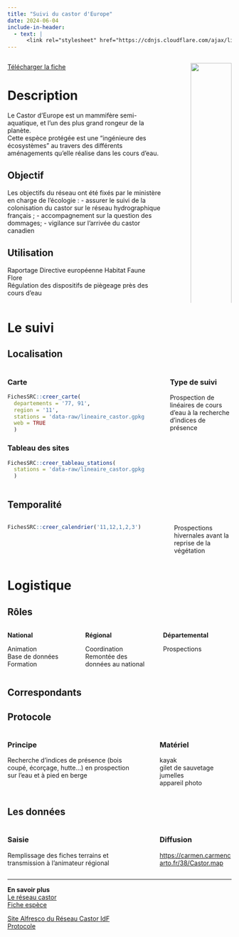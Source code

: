 ```yaml
---
title: "Suivi du castor d'Europe"
date: 2024-06-04
include-in-header:
  - text: |
      <link rel="stylesheet" href="https://cdnjs.cloudflare.com/ajax/libs/font-awesome/6.0.0-beta3/css/all.min.css">
---
```


:::::::::::::: {.columns}
::: {.column width="75%"}

<a href="castor.xlsx" class="btn btn-primary" download>
  <i class="fas fa-file-arrow-down"></i> Télécharger la fiche
</a>

# Description

Le Castor d'Europe est un mammifère semi-aquatique, et l'un des plus grand rongeur de la planète.<br>Cette espèce protégée est une "ingénieure des écosystèmes" au travers des différents aménagements qu'elle réalise dans les cours d'eau.


## Objectif

Les objectifs du réseau ont été fixés par le ministère en charge de l’écologie :
- assurer le suivi de la colonisation du castor sur le réseau hydrographique français ;
- accompagnement sur la question des dommages;
- vigilance sur l'arrivée du castor canadien

## Utilisation

Raportage Directive européenne Habitat Faune Flore<br>Régulation des dispositifs de piègeage près des cours d'eau
:::
::: {.column width="5%"}
:::
::: {.column width="20%"}
![](data-raw/logo_castor.jpg){width=100%}

<b>Animation nationale</b>:<br>Paul Hurel<br><br><b>Suivi scientifique</b>:<br>Yoann Bressan<br><br><b>Animation régionale</b>:<br>Cédric Mondy

<b>Partenaires</b>

ENS<br>Syndicats de rivière
:::
::::::::::::::

# Le suivi

## Localisation
:::::::::::::: {.columns}
::: {.column width="67%"}

::: panel-tabset
### Carte
```r
FichesSRC::creer_carte(
  departements = '77, 91',
  region = '11',
  stations = 'data-raw/lineaire_castor.gpkg',
  web = TRUE
  )
```

### Tableau des sites
```r
FichesSRC::creer_tableau_stations(
  stations = 'data-raw/lineaire_castor.gpkg'
  )
```

:::

:::
:::{.column width="3%"}
:::
:::{.column width="30%"}
### Type de suivi
Prospection de linéaires de cours d'eau à la recherche d'indices de présence
:::
::::::::::::::
## Temporalité
:::::::::::::: {.columns}
::: {.column width="67%"}


```r
FichesSRC::creer_calendrier('11,12,1,2,3')
```


:::
::: {.column width="5%"}
:::
::: {.column width="28%"}
Prospections hivernales avant la reprise de la végétation
:::
::::::::::::::

# Logistique

## Rôles
:::::::::::::: {.columns}
::: {.column width="33%"}
<b>National</b>

Animation<br>Base de données<br>Formation
:::
::: {.column width="33%"}
<b>Régional</b>

Coordination<br>Remontée des données au national
:::
::: {.column width="33%"}
<b>Départemental</b>

Prospections
:::
::::::::::::::

## Correspondants

## Protocole
:::::::::::::: {.columns}
::: {.column width="60%"}
### Principe

Recherche d'indices de présence (bois coupé, écorçage, hutte…) en prospection sur l'eau et à pied en berge
:::
::: {.column width="5%"}
:::
::: {.column width="35%"}
### Matériel

kayak<br>gilet de sauvetage<br>jumelles<br>appareil photo
:::
::::::::::::::

## Les données

:::::::::::::: {.columns}
::: {.column width="60%"}
### Saisie

Remplissage des fiches terrains et transmission à l'animateur régional
:::
::: {.column width="5%"}
:::
::: {.column width="35%"}
### Diffusion

<a href='https://carmen.carmencarto.fr/38/Castor.map'>https://carmen.carmencarto.fr/38/Castor.map</a>
:::
::::::::::::::

<hr>

<div class="card">
  <b>En savoir plus</b><br>
  <a href="https://professionnels.ofb.fr/fr/reseau-castor">Le réseau castor</a><br>
  <a href="https://professionnels.ofb.fr/fr/doc-fiches-especes/castor-deurope-castor-fiber">Fiche espèce</a><br>
  
  <a href="https://ged.ofb.fr/share/page/site/dridf-rseau-partenarial-castor/dashboard"> Site Alfresco du Réseau Castor IdF</a><br>
  <a href="https://ged.ofb.fr/share/s/giB4EPFIRPmsQZiGFeYY0A"> Protocole</a><br>
  
</div>
